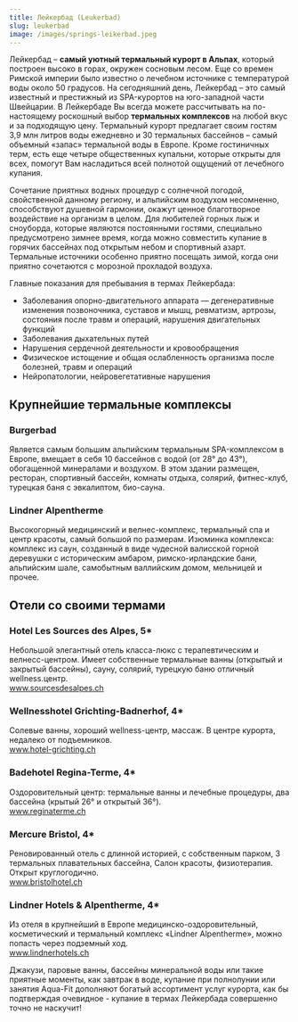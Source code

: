 ```yaml
---
title: Лейкербад (Leukerbad)
slug: leukerbad
image: /images/springs-leikerbad.jpeg
---
```


Лейкербад – **самый уютный термальный курорт в Альпах**, который построен высоко в горах, окружен сосновым лесом. Еще со времен Римской империи было известно о лечебном источнике с температурой воды около 50 градусов. На сегодняшний день, Лейкербад – это самый известный и престижный из SPA-курортов на юго-западной части Швейцарии. В Лейкербаде Вы всегда можете рассчитывать на по-настоящему роскошный выбор **термальных комплексов** на любой вкус и за подходящую цену. Термальный курорт предлагает своим гостям 3,9 млн литров воды ежедневно и 30 термальных бассейнов – самый объемный «запас» термальной воды в Европе. Кроме гостиничных терм, есть еще четыре общественных купальни, которые открыты для всех, помогут Вам насладиться всей полнотой ощущений от лечебного купания.

Сочетание приятных водных процедур с солнечной погодой, свойственной данному региону, и альпийским воздухом несомненно, способствуют душевной гармонии, окажут ценное благотворное воздействие на организм в целом. Для любителей горных лыж и сноуборда, которые являются постоянными гостями, специально предусмотрено зимнее время, когда можно совместить купание в горячих бассейнах под открытым небом и спортивный азарт. Термальные источники особенно приятно посещать зимой, когда они приятно сочетаются с морозной прохладой воздуха.

Главные показания для пребывания в термах Лейкербада:

- Заболевания опорно-двигательного аппарата — дегенеративные изменения позвоночника, суставов и мышц, ревматизм, артрозы, состояния после травм и операций, нарушения двигательных функций
- Заболевания дыхательных путей
- Нарушения сердечной деятельности и кровообращения
- Физическое истощение и общая ослабленность организма после болезней, травм и операций
- Нейропатологии, нейровегетативные нарушения

## Крупнейшие термальные комплексы

### Burgerbad

Является самым большим альпийским термальным SPA-комплексом в
Европе, вмещает в себя 10 бассейнов с водой (от 28° до 43°), обогащенной минералами
и воздухом. В этом здании размещен, ресторан, спортивный бассейн, комнаты отдыха,
солярий, фитнес-клуб, турецкая баня с эвкалиптом, био-сауна.

### Lindner Alpentherme

Высокогорный медицинский и велнес-комплекс, термальный
спа и центр красоты, самый большой по размерам. Изюминка комплекса: комплекс из саун,
созданный в виде чудесной валисской горной деревушки с историческим амбаром, римско-ирландские
бани, альпийским шале, самобытным валлийским домом, мельницей и прочее.

## Отели со своими термами

### Hotel Les Sources des Alpes, 5\*

Небольшой элегантный отель класса-люкс с терапевтическим и велнесс-центром. Имеет собственные термальные ванны (открытый и закрытый бассейны), сауну, солярий, турецкую баню отличный wellness.центр.<br /><a href="www.sourcesdesalpes.ch">www.sourcesdesalpes.ch</a>

### Wellnesshotel Grichting-Badnerhof, 4\*

Солевые ванны, хороший wellness-центр, массаж. В центре курорта, недалеко от подъемников. <br /><a href="www.hotel-grichting.ch">www.hotel-grichting.ch</a>

### Badehotel Regina-Terme, 4\*

Оздоровительный центр: термальные ванны и лечебные процедуры, два бассейна (крытый 26° и открытый 36°). <br /><a href="www.reginaterme.ch">www.reginaterme.ch</a>

### Mercure Bristol, 4\*

Реновированный отель с длинной историей, с собственным парком, 3 термальных плавательных бассейна, Салон красоты, физиотерапия. Открыт круглогодично. <br /><a href="www.bristolhotel.ch">www.bristolhotel.ch</a>

### Lindner Hotels & Alpentherme, 4\*

Из отеля в крупнейший в Европе медицинско-оздоровительный, косметический и термальный комплекс «Lindner Alpentherme», можно попасть через подземный ход.<br /><a href="www.lindnerhotels.ch">www.lindnerhotels.ch</a>

Джакузи, паровые ванны, бассейны минеральной воды или такие приятные моменты, как завтрак в воде, купание при полнолунии или занятия Aqua-Fit дополняют богатый ассортимент услуг курорта, как бы подтверждая очевидное - купание в термах Лейкербада совершенно точно не наскучит!

